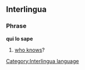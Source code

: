 ==Interlingua==

===Phrase===
'''qui lo sape'''

# [[who knows]]?

[[Category:Interlingua language]]